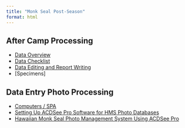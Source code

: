```yaml
---
title: "Monk Seal Post-Season"
format: html
---
```


## After Camp Processing
-   [Data Overview](https://docs.google.com/document/d/1dlILS9NL6dEAHFU-VwuqnSaid3F78OSuz2soz8FNo5o/edit?usp=sharing){.external target="_blank"}
-   [Data Checklist](https://docs.google.com/document/d/1eHbsy7Arhk4cXH4DBYo4YX2kihA3Z3dJVU3h8UkfN_0/edit?usp=sharing){.external target="_blank"}
-   [Data Editing and Report Writing](https://docs.google.com/document/d/1_1McUxx6qfST1LdBpLpGoj-fIXDRrIFB-SUWbewyR3c/edit?usp=sharing){.external target="_blank"}
-   [Specimens]

## Data Entry Photo Processing
-   [Computers / SPA](https://docs.google.com/document/d/1LWmXT0Op4Fo8hVopLuvHPZG8TF6-LiQDKwbfkmV--ng/edit?usp=sharing){.external target="_blank"}
-   [Setting Up ACDSee Pro Software for HMS Photo Databases](https://docs.google.com/document/d/1mg3gKdyqNYBRAFnVfaLcdEAC5oX6VRFPfq9Xu30qn1o/edit?usp=sharing){.external target="_blank"}
-   [Hawaiian Monk Seal Photo Management System Using ACDSee Pro](https://docs.google.com/document/d/1pD7cSaVQ02O1W7tVfV_doVr-3Mnez0Pg0fKDvzTc3mo/edit?usp=sharing){.external target="_blank"}
